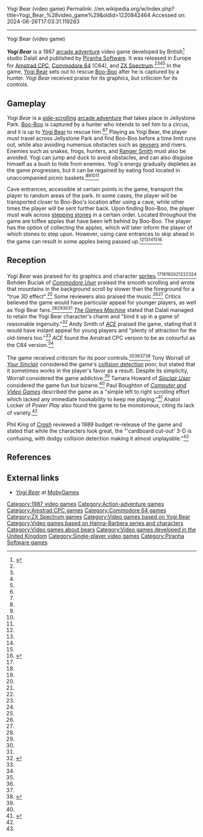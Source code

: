 Yogi Bear (video game)
Permalink: //en.wikipedia.org/w/index.php?title=Yogi_Bear_%28video_game%29&oldid=1220842464
Accessed on: 2024-06-26T17:03:31.119283



------
Yogi Bear (video game)
{{for|other games|Yogi Bear#Video games}}
{{Infobox video game
| collapsible = 
| state = 
| italic title = 
| title = Yogi Bear
| image = Yogi Bear 1987 game cover.jpg
| alt = 
| caption = 
| developer = Dalali
| publisher = [[Piranha Software]]
| series = 
| engine = 
| platforms = {{cslist|[[Amstrad CPC]]|[[Commodore 64]]|[[ZX Spectrum]]}}
| released = {{vgrelease|EU|1987}}
| genre = [[Arcade adventure]]
| modes = [[Single-player video game|Single-player]]
}}

'''''Yogi Bear''''' is a 1987 [[arcade adventure]] video game developed by British<ref name=CompaniesHouse>{{cite web|title=Dalali Software Ltd|url=https://beta.companieshouse.gov.uk/company/01758052|website=[[Companies House]]|access-date=March 21, 2020}}</ref> studio Dalali and published by [[Piranha Software]]. It was released in Europe for [[Amstrad CPC]], [[Commodore 64]] (C64), and [[ZX Spectrum]].<ref name=Crash/><ref name=TGM/><ref name=Z64/><ref name=ASM/> In the game, [[Yogi Bear]] sets out to rescue [[Boo-Boo Bear|Boo-Boo]] after he is captured by a hunter. ''Yogi Bear'' received praise for its graphics, but criticism for its controls.

==Gameplay==
''Yogi Bear'' is a [[side-scrolling]] [[arcade adventure]] that takes place in Jellystone Park. [[Boo-Boo Bear|Boo-Boo]] is captured by a hunter who intends to sell him to a circus, and it is up to [[Yogi Bear]] to rescue him.<ref name=Z64/><ref name=YS/> Playing as Yogi Bear, the player must travel across Jellystone Park and find Boo-Boo before a time limit runs out, while also avoiding numerous obstacles such as [[geyser]]s and rivers. Enemies such as snakes, frogs, hunters, and [[Ranger Smith]] must also be avoided. Yogi can jump and duck to avoid obstacles, and can also disguise himself as a bush to hide from enemies. Yogi's energy gradually depletes as the game progresses, but it can be regained by eating food located in unaccompanied picnic baskets.<ref name=Crash/><ref name=Ace1/><ref name=CU/><ref name=CVG/>

Cave entrances, accessible at certain points in the game, transport the player to random areas of the park. In some cases, the player will be transported closer to Boo-Boo's location after using a cave, while other times the player will be sent further back. Upon finding Boo-Boo, the player must walk across [[stepping stones]] in a certain order. Located throughout the game are toffee apples that have been left behind by Boo-Boo. The player has the option of collecting the apples, which will later inform the player of which stones to step upon. However, using cave entrances to skip ahead in the game can result in some apples being passed up.<ref name=Crash/><ref name=Ace1/><ref name=CU/><ref name=CVG/><ref>{{cite book |last=Hawken |first=Kieren |title=The A-Z of Sinclair ZX Spectrum Games: Volume 3 |date=2018 |publisher=Andrews UK Limited |isbn=978-1-78538-946-7 |url=https://books.google.com/books?id=zHWFDwAAQBAJ&pg=PT180 |access-date=19 March 2020}}</ref>

==Reception==
{{Video game reviews
| title = 
| subtitle = 
<!--Formatting-->
| state = <!--plain/collapsible-->
| align = <!--left/right/none/inherit-->
<!-- Aggregators -->
| MC = 
<!-- Reviewers -->
| ACE = 752 (Amstrad CPC/C64)<ref name=Ace1>{{cite magazine |last=Smith |first=Andy |date=December 1987 |title=Yogi Bear (C64) |magazine=ACE |location=United Kingdom |page=74}}</ref><ref name=Ace2>{{cite magazine |date=February 1988 |title=Yogi Bear (CPC) |magazine=ACE |location=United Kingdom |page=67}}</ref>
| CRASH = 62% (ZX Spectrum)<ref name=Crash>{{cite magazine |date=December 1987 |title=Yogi Bear |magazine=Crash |location=United Kingdom |page=122}}</ref><br>48% (ZX Spectrum re-release)<ref name=Crash2>{{cite magazine |last=King |first=Phil |date=February 1989 |title=Oldies Unlimited! |magazine=Crash |location=United Kingdom |pages=38, 40}}</ref>
| SUser = 7/10 (ZX Spectrum)<ref name=SU>{{cite magazine |last=Howard |first=Tamara |date=December 1987 |title=Yogi Bear |magazine=Sinclair User |location=United Kingdom |pages=4, 31}}</ref>
| YSinclair = 8/10 (ZX Spectrum)<ref name=YS>{{cite magazine |last=Worrall |first=Tony |date=January 1988 |title=Yogi Bear |magazine=Your Sinclair |location=United Kingdom |page=100}}</ref>
| Z64 = 61% (C64)<ref name=Z64>{{cite magazine |date=December 1987 |title=Yogi Bear |magazine=Zzap!64 |location=United Kingdom |page=22}}</ref>
<!-- Custom aggregators limit is set to 10 -->
| agg1 = 
| agg1Score = 
| agg2 = 
| agg2Score = 
<!-- Custom Reviewers limit is set to 10-->
| rev1 = ''[[Commodore User]]''
| rev1Score = 8/10 (C64)<ref name=CU>{{cite magazine |last=Buciak |first=Bohden |date=November 1987 |title=Yogi Bear |magazine=Commodore User |location=United Kingdom |pages=58–59}}</ref>
| rev2 = ''Power Play''
| rev2Score = 4.5/10 (C64)<ref name=PP>{{cite magazine |last=Locker |first=Anatol |date=November 1987 |title=Yogi Bear |magazine=Power Play |location=Germany |language=de |pages=6, 74}}</ref>
<!-- Awards No limit -->
| award1Pub = 
| award1 = 
| award2Pub = 
| award2 = 
}}
''Yogi Bear'' was praised for its graphics and character [[Sprite (computer graphics)|sprite]]s.<ref name=Crash/><ref name=SU/><ref name=Z64/><ref name=Ace1/><ref name=ASM/><ref name=CU/><ref name=TGM/><ref name=PP/> Bohden Buciak of ''[[Commodore User]]'' praised the smooth scrolling and wrote that mountains in the background scroll by slower than the foreground for a "true 3D effect".<ref name=CU/> Some reviewers also praised the music.<ref name=Z64/><ref name=CU/> Critics believed the game would have particular appeal for younger players, as well as Yogi Bear fans.<ref name=Crash/><ref name=Ace2/><ref name=Crash2/><ref name=PP/> ''[[The Games Machine]]'' stated that Dalali managed to retain the Yogi Bear character's charm and "bind it up in a game of reasonable ingenuity."<ref name=TGM>{{cite magazine |date=December 1987 |title=Yogi Bear |magazine=The Games Machine |location=United Kingdom |page=68}}</ref> Andy Smith of ''[[ACE (magazine)|ACE]]'' praised the game, stating that it would have instant appeal for young players and "plenty of attraction for the old-timers too."<ref name=Ace1/> ''ACE'' found the Amstrad CPC version to be as colourful as the C64 version.<ref name=Ace2/>

The game received criticism for its poor controls.<ref name=Crash/><ref name=TGM/><ref name=Z64/><ref name=ASM>{{cite magazine |last=Ruuben |first=Astrid |date=December 1987 |title=Auf der Suche nach Boo Boo |magazine=[[Aktueller Software Markt]] |location=Germany |language=de |page=44}}</ref> Tony Worrall of ''[[Your Sinclair]]'' considered the game's [[collision detection]] poor, but stated that it sometimes works in the player's favor as a result. Despite its simplicity, Worrall considered the game addictive.<ref name=YS/> Tamara Howard of ''[[Sinclair User]]'' considered the game fun but bizarre.<ref name=SU/> Paul Boughton of ''[[Computer and Video Games]]'' described the game as a "simple left to right scrolling effort which lacked any immediate hookability to keep me playing."<ref name=CVG>{{cite magazine |last=Boughton |first=Paul |date=November 1987 |title=Yogi Bear (C64) |magazine=Computer and Video Games |location=United Kingdom |pages=4, 44–45}}</ref> Anatol Locker of ''Power Play'' also found the game to be monotonous, citing its lack of variety.<ref name=PP/>

Phil King of ''[[Crash (magazine)|Crash]]'' reviewed a 1989 budget re-release of the game and stated that while the characters look great, the "'cardboard cut-out' 3-D is confusing, with dodgy collision detection making it almost unplayable."<ref name=Crash2/>

==References==
{{reflist}}

==External links==
* [https://www.mobygames.com/game/yogi-bear ''Yogi Bear''] at [[MobyGames]]

{{Yogi Bear}}

[[Category:1987 video games]]
[[Category:Action-adventure games]]
[[Category:Amstrad CPC games]]
[[Category:Commodore 64 games]]
[[Category:ZX Spectrum games]]
[[Category:Video games based on Yogi Bear]]
[[Category:Video games based on Hanna-Barbera series and characters]]
[[Category:Video games about bears]]
[[Category:Video games developed in the United Kingdom]]
[[Category:Single-player video games]]
[[Category:Piranha Software games]]